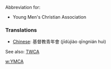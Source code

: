 Abbreviation for:

*Young Men's Christian Association

===Translations===
* [[Chinese]]: 基督教青年會 (jīdùjiào qīngnián huì)

See also: [[TWCA]]

[[w:YMCA]]